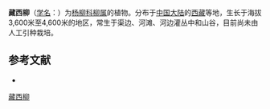 {{Speciesbox
| name = 藏西柳
| status = 
| status_system = 
| image =
| genus = Salix
| species = insignis
| authority = Anderss.
}}

'''藏西柳'''（[[学名|学名]]：{{lang|la|''Salix insignis''}}）为[[杨柳科|杨柳科]][[柳属|柳属]]的植物。分布于[[中国大陆|中国大陆]]的[[西藏|西藏]]等地，生长于海拔3,600米至4,600米的地区，常生于渠边、河滩、河边灌丛中和山谷，目前尚未由人工引种栽培。

== 参考文献 ==
<div class="references-small">
* {{cite web| url =http://www.bioinfo.cn/db05/KmzwSpecies.php?action=view&id=20474| title =藏西柳| work =《中国高等植物数据库全库》| publisher =中国科学院微生物研究所| author =昆明植物研究所| accessdate =2009-02-25}}{{dead link|date=2018年4月 |bot=InternetArchiveBot |fix-attempted=yes }}
</div>
{{Taxonbar|from=Q15230883}}

[[Category:柳属|藏西柳]]


{{植物小作品}}